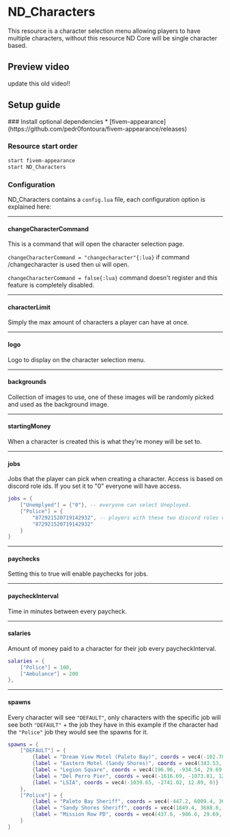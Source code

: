 
# ND_Characters
This resource is a character selection menu allowing players to have multiple characters, without this resource ND Core will be single character based.



## Preview video
update this old video!!
<PreviewVideo
    src="https://www.youtube.com/embed/_wZxperCsa0?si=efFM3JG-WQnIi3N8"
/>



## Setup guide
<Steps>
### Install optional dependencies
* [fivem-appearance](https://github.com/pedr0fontoura/fivem-appearance/releases)

### Resource start order
```sh filename="server.cfg" copy
start fivem-appearance
start ND_Characters
```

### Configuration
ND_Characters contains a `config.lua` file, each configuration option is explained here:

---

#### changeCharacterCommand
This is a command that will open the character selection page.

```changeCharacterCommand = "changecharacter"{:lua}``` if command /changecharacter is used then ui will open.

```changeCharacterCommand = false{:lua}``` command doesn't register and this feature is completely disabled.

---

#### characterLimit
Simply the max amount of characters a player can have at once.

---

#### logo
Logo to display on the character selection menu.

---

#### backgrounds
Collection of images to use, one of these images will be randomly picked and used as the background image.

---

#### startingMoney
When a character is created this is what they're money will be set to.

---

#### jobs
Jobs that the player can pick when creating a character.
Access is based on discord role ids. If you set it to "0" everyone will have access.
```lua
jobs = {
    ["Unemplyed"] = {"0"}, -- everyone can select Uneployed.
    ["Police"] = {
        "872921520719142932", -- players with these two discord roles can only select Police.
        "872921520719142932"
    }
}
```

---

#### paychecks
Setting this to true will enable paychecks for jobs.

---

#### paycheckInterval
Time in minutes between every paycheck.

---

#### salaries
Amount of money paid to a character for their job every paycheckInterval.
```lua
salaries = {
    ["Police"] = 100,
    ["Ambulance"] = 200
},
```

---

#### spawns
Every character will see `"DEFAULT"`, only characters with the specific job will see both `"DEFAULT"` + the job they have in this example if the character had the `"Police"` job they would see the spawns for it.
```lua
spawns = {
    ["DEFAULT"] = {
        {label = "Dream View Motel (Paleto Bay)", coords = vec4(-102.78, 6336.28, 31.49, 0)},
        {label = "Eastern Motel (Sandy Shores)", coords = vec4(343.53, 2636.94, 43.94, 0)},
        {label = "Legion Square", coords = vec4(196.96, -934.54, 29.69, 0)},
        {label = "Del Perro Pier", coords = vec4(-1616.69, -1073.81, 12.15, 0)},
        {label = "LSIA", coords = vec4(-1039.65, -2741.02, 12.89, 0)}
    },
    ["Police"] = {
        {label = "Paleto Bay Sheriff", coords = vec4(-447.2, 6009.4, 30.72, 0)},
        {label = "Sandy Shores Sheriff", coords = vec4(1849.4, 3688.6, 33.27, 0)},
        {label = "Mission Row PD", coords = vec4(437.6, -986.6, 29.69, 0)}
    }
}
```

</Steps>